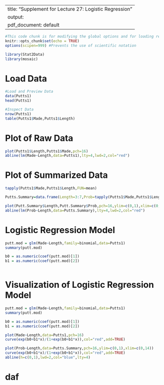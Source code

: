 

---
title: "Supplement for Lecture 27: Logistic Regression"
output:
  pdf_document: default
---

```r
#This code chunk is for modifying the global options and for loading required R packages
knitr::opts_chunk$set(echo = TRUE)
options(scipen=999) #Prevents the use of scientific notation

library(Stat2Data)
library(mosaic)
```

# Load Data

```r
#Load and Preview Data
data(Putts1)
head(Putts1)

#Inspect Data
nrow(Putts1)
table(Putts1$Made,Putts1$Length)
```

# Plot of Raw Data

```r
plot(Putts1$Length,Putts1$Made,pch=16)
abline(lm(Made~Length,data=Putts1),lty=4,lwd=2,col="red")
```

# Plot of Summarized Data

```r
tapply(Putts1$Made,Putts1$Length,FUN=mean)

Putts.Summary=data.frame(Length=3:7,Prob=tapply(Putts1$Made,Putts1$Length,FUN=mean))

plot(Putt.Summary$Length,Putt.Summary$Prob,pch=16,ylim=c(0,1),xlim=c(0,14))
abline(lm(Prob~Length,data=Putts.Summary),lty=4,lwd=2,col="red")
```

# Logistic Regression Model

```r
putt.mod = glm(Made~Length,family=binomial,data=Putts1)
summary(putt.mod)

b0 = as.numeric(coef(putt.mod)[1])
b1 = as.numeric(coef(putt.mod)[2])



```

# Visualization of Logistic Regression Model

```r
putt.mod = glm(Made~Length,family=binomial,data=Putts1)
summary(putt.mod)

b0 = as.numeric(coef(putt.mod)[1])
b1 = as.numeric(coef(putt.mod)[2])

plot(Made~Length,data=Putts1,pch=16)
curve(exp(b0+b1*x)/(1+exp(b0+b1*x)),col="red",add=TRUE)

plot(Prob~Length,data=Putts.Summary,pch=16,ylim=c(0,1),xlim=c(0,14))
curve(exp(b0+b1*x)/(1+exp(b0+b1*x)),col="red",add=TRUE)
abline(h=c(0,1),lwd=2,col="blue",lty=4)
```

# daf
